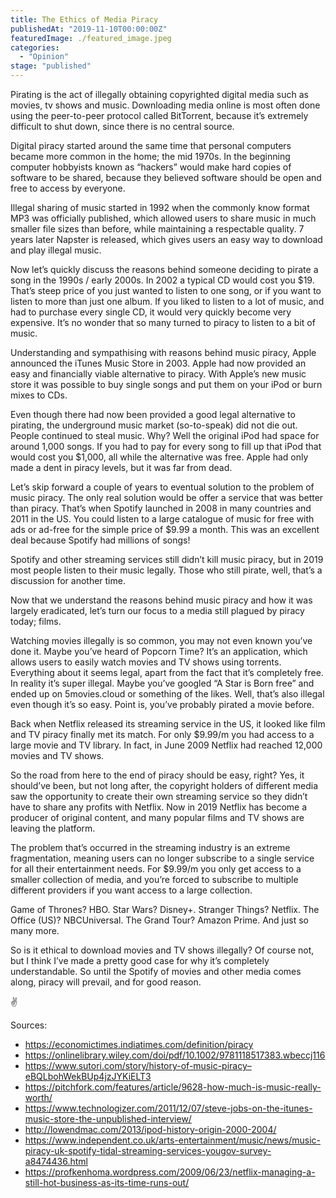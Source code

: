 ```yaml
---
title: The Ethics of Media Piracy
publishedAt: "2019-11-10T00:00:00Z"
featuredImage: ./featured_image.jpeg
categories:
  - "Opinion"
stage: "published"
---
```

Pirating is the act of illegally obtaining copyrighted digital media such as movies, tv shows and music. Downloading media online is most often done using the peer-to-peer protocol called BitTorrent, because it’s extremely difficult to shut down, since there is no central source.

Digital piracy started around the same time that personal computers became more common in the home; the mid 1970s. In the beginning computer hobbyists known as “hackers” would make hard copies of software to be shared, because they believed software should be open and free to access by everyone.

Illegal sharing of music started in 1992 when the commonly know format MP3 was officially published, which allowed users to share music in much smaller file sizes than before, while maintaining a respectable quality. 7 years later Napster is released, which gives users an easy way to download and play illegal music.

Now let’s quickly discuss the reasons behind someone deciding to pirate a song in the 1990s / early 2000s. In 2002 a typical CD would cost you $19. That’s steep price of you just wanted to listen to one song, or if you want to listen to more than just one album. If you liked to listen to a lot of music, and had to purchase every single CD, it would very quickly become very expensive. It’s no wonder that so many turned to piracy to listen to a bit of music.

Understanding and sympathising with reasons behind music piracy, Apple announced the iTunes Music Store in 2003. Apple had now provided an easy and financially viable alternative to piracy. With Apple’s new music store it was possible to buy single songs and put them on your iPod or burn mixes to CDs.

Even though there had now been provided a good legal alternative to pirating, the underground music market (so-to-speak) did not die out. People continued to steal music. Why? Well the original iPod had space for around 1,000 songs. If you had to pay for every song to fill up that iPod that would cost you $1,000, all while the alternative was free. Apple had only made a dent in piracy levels, but it was far from dead.

Let’s skip forward a couple of years to eventual solution to the problem of music piracy. The only real solution would be offer a service that was better than piracy. That’s when Spotify launched in 2008 in many countries and 2011 in the US. You could listen to a large catalogue of music for free with ads or ad-free for the simple price of $9.99 a month. This was an excellent deal because Spotify had millions of songs!

Spotify and other streaming services still didn’t kill music piracy, but in 2019 most people listen to their music legally. Those who still pirate, well, that’s a discussion for another time.

Now that we understand the reasons behind music piracy and how it was largely eradicated, let’s turn our focus to a media still plagued by piracy today; films.

Watching movies illegally is so common, you may not even known you’ve done it. Maybe you’ve heard of Popcorn Time? It’s an application, which allows users to easily watch movies and TV shows using torrents. Everything about it seems legal, apart from the fact that it’s completely free. In reality it’s super illegal. Maybe you’ve googled “A Star is Born free” and ended up on 5movies.cloud or something of the likes. Well, that’s also illegal even though it’s so easy. Point is, you’ve probably pirated a movie before.

Back when Netflix released its streaming service in the US, it looked like film and TV piracy finally met its match. For only $9.99/m you had access to a large movie and TV library. In fact, in June 2009 Netflix had reached 12,000 movies and TV shows.

So the road from here to the end of piracy should be easy, right? Yes, it should’ve been, but not long after, the copyright holders of different media saw the opportunity to create their own streaming service so they didn’t have to share any profits with Netflix. Now in 2019 Netflix has become a producer of original content, and many popular films and TV shows are leaving the platform.

The problem that’s occurred in the streaming industry is an extreme fragmentation, meaning users can no longer subscribe to a single service for all their entertainment needs. For $9.99/m you only get access to a smaller collection of media, and you’re forced to subscribe to multiple different providers if you want access to a large collection.

Game of Thrones? HBO. Star Wars? Disney+. Stranger Things? Netflix. The Office (US)? NBCUniversal. The Grand Tour? Amazon Prime. And just so many more.

So is it ethical to download movies and TV shows illegally? Of course not, but I think I’ve made a pretty good case for why it’s completely understandable. So until the Spotify of movies and other media comes along, piracy will prevail, and for good reason.

✌

Sources:
- https://economictimes.indiatimes.com/definition/piracy
- https://onlinelibrary.wiley.com/doi/pdf/10.1002/9781118517383.wbeccj116
- https://www.sutori.com/story/history-of-music-piracy–eBQLbohWekBUp4jzJYKiELT3
- https://pitchfork.com/features/article/9628-how-much-is-music-really-worth/
- https://www.technologizer.com/2011/12/07/steve-jobs-on-the-itunes-music-store-the-unpublished-interview/
- http://lowendmac.com/2013/ipod-history-origin-2000-2004/
- https://www.independent.co.uk/arts-entertainment/music/news/music-piracy-uk-spotify-tidal-streaming-services-yougov-survey-a8474436.html
- https://profkenhoma.wordpress.com/2009/06/23/netflix-managing-a-still-hot-business-as-its-time-runs-out/
